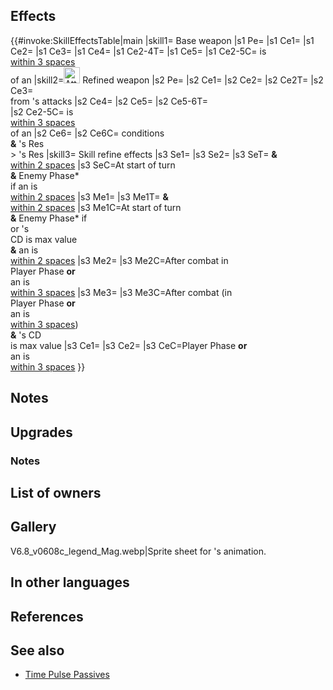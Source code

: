 {{Weapon Infobox
|tagid=SID_精霊の森の秘本
|intID=3224
|userVersion1=Closed
|userVersion2=Open
|userVersion3=Gleam Closed
|userVersion4=Gleam Open
|exclusive=1
|weaponType=Blue Tome
|cost=400
|might=14
|range=2
|cooldown=-1
|effectiveness=dragon
|effect=Accelerates Special trigger (cooldown count-1).<br>Effective against dragon foes. If unit is within 3 spaces of an ally, inflicts Atk/Res-6 on foe during combat, unit makes a guaranteed follow-up attack, disables foe's skills that "calculate damage using the lower of foe's Def or Res," and also, if unit's Res > foe's Res at start of combat, inflicts penalty on foe's Atk/Res during combat = 80% of difference between Res stats at start of combat. (Maximum penalty of -12.)
|statModifiers=0,14,0,0,0
|required=Thoron;Shine
|refinePaths=default
|refineSP=400
|refineMedals=500
|refineDews=200
|upgradedEffect=Accelerates Special trigger (cooldown count-1).<br>Effective against dragon foes.<br><br>If unit initiates combat or is within 3 spaces of an ally, inflicts Atk/Res-6 on foe, reduces damage from foe's attacks by 20% of unit's Res (excluding area-of-effect Specials), unit makes a guaranteed follow-up attack, and disables foe's skills that "calculate damage using the lower of foe's Def or Res" during combat, and also, if unit's Res > foe's Res at start of combat, inflicts penalty on foe's Atk/Res during combat = difference between Res stats at start of combat (max 16).
|refineStatsSkill1=0,0,0,0,0
|effectSkill1=At start of turn, and at start of enemy phase (except for in Summoner Duels), if unit is within 2 spaces of an ally, grants Atk/Res+6 and "neutralizes unit's penalties during combat" to unit and allies within 2 spaces of unit for 1 turn, and also, for unit and allies within 2 spaces of unit, if Special cooldown count is at its maximum value, grants Special cooldown count-1.<br><br>For allies within 2 spaces of unit, if Special cooldown count is at its maximum value after combat, grants Special cooldown count-1.<br><br>If unit initiates combat or is within 3 spaces of an ally, inflicts Atk/Res-6 on foe and deals damage = 20% of unit's Res during combat (excluding area-of-effect Specials), and restores 7 HP to unit after combat, and also, if Special cooldown count is at its maximum value, grants Special cooldown count-1 after combat.
|properties=random_owner
}}
==Effects==
{{#invoke:SkillEffectsTable|main
|skill1={{SCi|weapon}} Base weapon
|s1 Pe={{Eft|Accelerates Special}}
|s1 Ce1={{Eft|Effectiveness|{{Cwti|Dragonstone|group=1}} [[Dragon]]}}
|s1 Ce2={{Eft|Temporary debuffs|Atk/Res|6}}
|s1 Ce3={{Eft|Temporary debuffs|Atk/Res|80% of {{Tgt|Unit}}'s Res<br>- {{Tgt|Foe}}'s Res at<br>start of combat|max=12}}
|s1 Ce4={{Eft|Disable Lower Def/Res}}
|s1 Ce2-4T={{Tgt|Foe}}
|s1 Ce5={{Eft|Guaranteed Follow-Ups}}
|s1 Ce2-5C={{Tgt|Unit}} is<br>[[within 3 spaces]]<br>of an {{Tgt|Ally}}
|skill2=[[File:Attack Plus W.png|x26px|class=inline-icon]] Refined weapon
|s2 Pe={{Eft|Accelerates Special}}
|s2 Ce1={{Eft|Effectiveness|{{Cwti|Dragonstone|group=1}} [[Dragon]]}}
|s2 Ce2={{Eft|Temporary debuffs|Atk/Res|6}}
|s2 Ce2T={{Tgt|Foe}}
|s2 Ce3={{Eft|Damage Reduction|20% of {{Tgt|Unit}}'s Res}}<br>from {{Tgt|Foe}}'s attacks
|s2 Ce4={{Eft|Guaranteed Follow-Ups}}
|s2 Ce5={{Eft|Disable Lower Def/Res}}
|s2 Ce5-6T={{Tgt|Foe}}<br>
|s2 Ce2-5C={{Tgt|Unit}} is<br>[[within 3 spaces]]<br>of an {{Tgt|Ally}}
|s2 Ce6={{Eft|Temporary debuffs|Atk/Res|{{Tgt|Unit}}'s Res - {{Tgt|Foe}}'s<br>Res at start of combat|max=16}}
|s2 Ce6C={{Eft|Temporary debuffs|Atk/Res|6}} conditions<br>'''&''' {{Tgt|Unit}}'s Res<br>> {{Tgt|Foe}}'s Res
|skill3={{Si|Spirit Forest Writ|refine=Skill1}} Skill refine effects
|s3 Se1={{Eft|Bonuses|Atk/Res|6}}
|s3 Se2={{SEt|Neutralize Penalties}}
|s3 SeT={{Tgt|Unit}} '''&''' {{Tgt|Allies}}<br>[[within 2 spaces]]
|s3 SeC=At start of turn<br>'''&''' Enemy Phase*<br>if an {{Tgt|Ally}} is<br>[[within 2 spaces]]
|s3 Me1={{Eft|Reduce Cooldown|1}}
|s3 Me1T={{Tgt|Unit}} '''&''' {{Tgt|Allies}}<br>[[within 2 spaces]]
|s3 Me1C=At start of turn<br>'''&''' Enemy Phase* if<br>{{Tgt|Unit}} or {{Tgt|Ally}}'s<br>CD is max value<br>'''&''' an {{Tgt|Ally}} is<br>[[within 2 spaces]]
|s3 Me2={{Eft|Heal|7}}
|s3 Me2C=After combat in<br>Player Phase '''or'''<br>an {{Tgt|Ally}} is<br>[[within 3 spaces]]
|s3 Me3={{Eft|Reduce Cooldown|1}}
|s3 Me3C=After combat (in<br>Player Phase '''or'''<br>an {{Tgt|Ally}} is<br>[[within 3 spaces]])<br>'''&''' {{Tgt|Unit}}'s CD<br>is max value
|s3 Ce1={{Eft|Temporary debuffs|Atk/Res|6}}
|s3 Ce2={{Eft|Damage Boost|20% of {{Tgt|Unit}}'s Res}}
|s3 CeC=Player Phase '''or'''<br>an {{Tgt|Ally}} is<br>[[within 3 spaces]]
}}
<b>{{Hatnote|&#42; Excluding Enemy Phase in [[Summoner Duels]].}}</b>
==Notes==
{{Effective damage bonus|dragon}}
{{Temporary debuffs}}
{{Guaranteed follow-up interaction}}
{{LowerDefRes}}
{{At start of combat}}
==Upgrades==
{{Weapon Upgrade List}}
===Notes===
{{FlatDamageReduction}}
{{Bonuses|name={{St|Spirit Forest Writ|refine=Skill1}}}}
{{Neutralize Penalties|name={{St|Spirit Forest Writ|refine=Skill1}}}}
{{Start of turn Special modification|name={{St|Spirit Forest Writ|refine=Skill1}}}}
{{IfUnitInitiates}}
{{DamageBoost|name={{St|Spirit Forest Writ|refine=Skill1}}}}
{{After combat healing|name={{St|Spirit Forest Writ|refine=Skill1}}}}
{{After combat Special modification|name={{St|Spirit Forest Writ|refine=Skill1}}}}

==List of owners==
{{Skill Hero List}}
==Gallery==
<gallery>
V6.8_v0608c_legend_Mag.webp|Sprite sheet for {{PAGENAME}}'s animation.
</gallery>
==In other languages==
{{OtherLanguages
|japanese=精霊の森の秘本
|german=Geisterwaldschrift
|spanishEU=Tomo del Bosque
|spanishLA=Tomo del bosque
|french=Livre de la forêt
|italian=Tomo del Bosco
|chineseTW=精靈森林的秘籍
|portuguese=Livro do bosque
}}
==References==
<references/>
==See also==
{{See also skills|cond=WeaponEffectiveness='dragon' AND CanUseWeapon__full LIKE '%Tome' OR (Description LIKE '%its maximum value%grants Special cooldown count-%after combat%' OR Description LIKE '%after combat%its maximum value%grants Special cooldown count-%') AND Description NOT LIKE '%【Dagger ７】%' AND Exclusive='1'}}
* [[Time Pulse Passives]]
{{Weapons Navbox}}